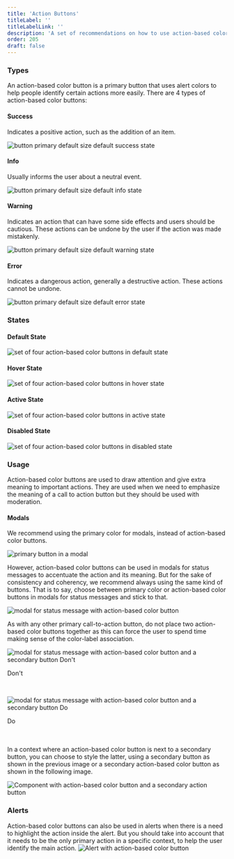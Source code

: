 ```yaml
---
title: 'Action Buttons'
titleLabel: ''
titleLabelLink: ''
description: 'A set of recommendations on how to use action-based color buttons.'
order: 205
draft: false
---
```


### Types
An action-based color button is a primary button that uses alert colors to help people identify certain actions more easily. There are 4 types of action-based color buttons:

#### Success
Indicates a positive action, such as the addition of an item.

![button primary default size default success state](/images/lexicon/SuccessButtonDefault.png)

#### Info
Usually informs the user about a neutral event.

![button primary default size default info state](/images/lexicon/InfoButtonDefault.png)

#### Warning
Indicates an action that can have some side effects and users should be cautious. These actions can be undone by the user if the action was made mistakenly. 

![button primary default size default warning state](/images/lexicon/WarningButtonDefault.png)

#### Error
Indicates a dangerous action, generally a destructive action. These actions cannot be undone.

![button primary default size default error state](/images/lexicon/ErrorButtonDefault.png)

### States

#### Default State
![set of four action-based color buttons in default state](/images/lexicon/ActionButtonsDefault.png)

#### Hover State
![set of four action-based color buttons in hover state](/images/lexicon/ActionButtonsHover.png)

#### Active State
![set of four action-based color buttons in active state](/images/lexicon/ActionButtonsActive.png)

#### Disabled State
![set of four action-based color buttons in disabled state](/images/lexicon/ActionButtonsDisabled.png)


### Usage
Action-based color buttons are used to draw attention and give extra meaning to important actions. They are used when we need to emphasize the meaning of a call to action button but they should be used with moderation.

#### Modals
We recommend using the primary color for modals, instead of action-based color buttons.

![primary button in a modal](/images/lexicon/PrimaryButtonModal.png)


However, action-based color buttons can be used in modals for status messages to accentuate the action and its meaning. But for the sake of consistency and coherency, we recommend always using the same kind of buttons. That is to say, choose between primary color or action-based color buttons in modals for status messages and stick to that.

![modal for status message with action-based color button](/images/lexicon/ModalStatusMessagesActionButton.png)

As with any other primary call-to-action button, do not place two action-based color buttons together as this can force the user to spend time making sense of the color-label association.

![modal for status message with action-based color button and a secondary button Don't](/images/lexicon/ModalsStatusMessagesDont.png)
<p class="dont-table">Don't</p>

<br/>

![modal for status message with action-based color button and a secondary button Do](/images/lexicon/ModalsStatusMessagesDo.png)
<p class="do-table">Do</p>

<br/>
<br/>
In a context where an action-based color button is next to a secondary button, you can choose to style the latter, using a secondary button as shown in the previous image or a secondary action-based color button as shown in the following image.

![Component with action-based color button and a secondary action button](/images/lexicon/TwoActionButtons.png)

### Alerts
Action-based color buttons can also be used in alerts when there is a need to highlight the action inside the alert. But you should take into account that it needs to be the only primary action in a specific context, to help the user identify the main action.
![Alert with action-based color button](/images/lexicon/AlertActionButton.png)